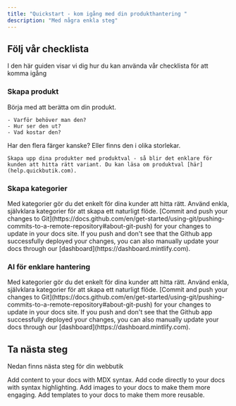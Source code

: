 ```yaml
---
title: "Quickstart - kom igång med din produkthantering "
description: "Med några enkla steg"
---
```


## Följ vår checklista

I den här guiden visar vi dig hur du kan använda vår checklista för att komma igång

### Skapa produkt

<AccordionGroup>
  <Accordion title="Information om din produkt" icon="pen-to-square">
    Börja med att berätta om din produkt. 

    - Varför behöver man den? 
    - Hur ser den ut? 
    - Vad kostar den? 
  </Accordion>
  <Accordion title="Finns den i fler varianter?" icon="rectangle-terminal">
    Har den flera färger kanske? Eller finns den i olika storlekar. 

    Skapa upp dina produkter med produktval - så blir det enklare för kunden att hitta rätt variant. Du kan läsa om produktval [här](help.quickbutik.com). 
  </Accordion>
  <Accordion title="Intern hantering" icon="arrow-up-from-bracket">
    
  </Accordion>
</AccordionGroup>

### Skapa kategorier

<AccordionGroup>
  <Accordion title="Kategorisera och sortera dina produkter" icon="bars-sort">
    Med kategorier gör du det enkelt för dina kunder att hitta rätt. Använd enkla, självklara kategorier för att skapa ett naturligt flöde. 
  </Accordion>
  <Accordion title="Fokusera på användarupplevelsen" icon="person-dress">
    [Commit and push your changes to
    Git](https://docs.github.com/en/get-started/using-git/pushing-commits-to-a-remote-repository#about-git-push)
    for your changes to update in your docs site. If you push and don't see that
    the Github app successfully deployed your changes, you can also manually
    update your docs through our [dashboard](https://dashboard.mintlify.com).
  </Accordion>
</AccordionGroup>

### AI för enklare hantering

<AccordionGroup>
  <Accordion title="Skapa produkt- och kategoribeskrivningar" icon="bars-sort">
    Med kategorier gör du det enkelt för dina kunder att hitta rätt. Använd enkla, självklara kategorier för att skapa ett naturligt flöde. 
  </Accordion>
  <Accordion title="Fokusera på SEO" icon="person-dress">
    [Commit and push your changes to Git](https://docs.github.com/en/get-started/using-git/pushing-commits-to-a-remote-repository#about-git-push) for your changes to update in your docs site. If you push and don't see that the Github app successfully deployed your changes, you can also manually update your docs through our [dashboard](https://dashboard.mintlify.com).
  </Accordion>
</AccordionGroup>

## Ta nästa steg

Nedan finns nästa steg för din webbutik

<CardGroup cols={2}>
  <Card title="Anpassa utseende" icon="file" href="/essentials/markdown">
    Add content to your docs with MDX syntax.
  </Card>
  <Card title="Hantera frakt" icon="square-code" href="/essentials/code">
    Add code directly to your docs with syntax highlighting.
  </Card>
  <Card title="Hantera betalning" icon="image" href="/essentials/images">
    Add images to your docs to make them more engaging.
  </Card>
  <Card title="Domän" icon="puzzle-piece" href="/essentials/reusable-snippets">
    Add templates to your docs to make them more reusable.
  </Card>
</CardGroup>